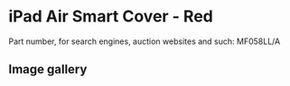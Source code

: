 
# iPad Air Smart Cover - Red

Part number, for search engines, auction websites and such: MF058LL/A

## Image gallery

<div style={{ width: "768px" }}>
  <GalleryComponent
    images={[
      {
        original: "/everysource/MF058.webp",
        thumbnail: "/everypreview/MF058.webp",
      },
      {
        original: "/everysource/MF058_AV1_SILVER.webp",
        thumbnail: "/everypreview/MF058_AV1_SILVER.webp",
      },
      {
        original: "/everysource/MF058_AV1_SPACE_GRAY.webp",
        thumbnail: "/everypreview/MF058_AV1_SPACE_GRAY.webp",
      },
      {
        original: "/everysource/MF058_AV3.webp",
        thumbnail: "/everypreview/MF058_AV3.webp",
      },
      {
        original: "/everysource/MF058_AV4.webp",
        thumbnail: "/everypreview/MF058_AV4.webp",
      },
      {
        original: "/everysource/MF058_AV5.webp",
        thumbnail: "/everypreview/MF058_AV5.webp",
      },
      {
        original: "/everysource/MF058_AV6.webp",
        thumbnail: "/everypreview/MF058_AV6.webp",
      }
    ]}
  />
</div>
